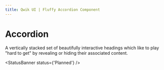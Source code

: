 ```yaml
---
title: Qwik UI | Fluffy Accordion Component
---
```


# Accordion

A vertically stacked set of beautifully interactive headings which like to play "hard to get" by revealing or hiding their associated content.

<StatusBanner status={'Planned'} />
